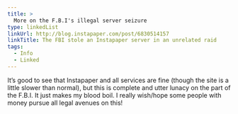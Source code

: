```yaml
---
title: >
  More on the F.B.I's illegal server seizure
type: linkedList
linkUrl: http://blog.instapaper.com/post/6830514157
linkTitle: The FBI stole an Instapaper server in an unrelated raid
tags:
  - Info
  - Linked
---
```


It’s good to see that Instapaper and all services are fine (though the site is a little slower than normal), but this is complete and utter lunacy on the part of the F.B.I. It just makes my blood boil. I really wish/hope some people with money pursue all legal avenues on this!
